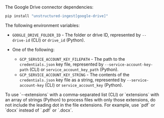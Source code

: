 The Google Drive connector dependencies:

  ```bash CLI, Python
  pip install "unstructured-ingest[google-drive]"
  ```


<AdditionalIngestDependencies />

The following environment variables:

- `GOOGLE_DRIVE_FOLDER_ID` - The folder or drive ID, represented by `--drive-id` (CLI) or `drive_id` (Python).
- One of the following:

  - `GCP_SERVICE_ACCOUNT_KEY_FILEPATH` - The path to the `credentials.json` key file, represented by `--service-account-key-path` (CLI) or `service_account_key_path` (Python).
  - `GCP_SERVICE_ACCOUNT_KEY_STRING` - The contents of the `credentials.json` key file as a string, represented by `--service-account-key` (CLI) or `service_account_key` (Python).

<Note>
    To use `--extensions` with a comma-separated list (CLI) or `extensions` with an array of strings (Python) to process files with only those extensions, 
    do not include the leading dot in the file extensions. For example, use `pdf` or `docx` instead of `.pdf` or `.docx`.
</Note>
